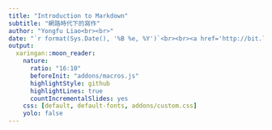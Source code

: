 ```yaml
---
title: "Introduction to Markdown"
subtitle: "網路時代下的寫作"
author: "Yongfu Liao<br><br>"
date: "`r format(Sys.Date(), '%B %e, %Y')`<br><br><a href='http://bit.ly/TravisRmd' style='font-size:0.7em;'>bit.ly/TravisRmd</a>"
output:
  xaringan::moon_reader:
    nature:
      ratio: "16:10"
      beforeInit: "addons/macros.js"
      highlightStyle: github
      highlightLines: true
      countIncrementalSlides: yes
    css: [default, default-fonts, addons/custom.css]
    yolo: false
---
```


